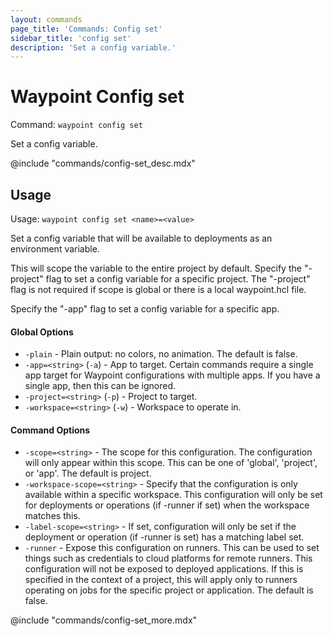 ```yaml
---
layout: commands
page_title: 'Commands: Config set'
sidebar_title: 'config set'
description: 'Set a config variable.'
---
```


# Waypoint Config set

Command: `waypoint config set`

Set a config variable.

@include "commands/config-set_desc.mdx"

## Usage

Usage: `waypoint config set <name>=<value>`

Set a config variable that will be available to deployments as an
environment variable.

This will scope the variable to the entire project by default.
Specify the "-project" flag to set a config variable for a specific project.
The "-project" flag is not required if scope is global or there is a local
waypoint.hcl file.

Specify the "-app" flag to set a config variable for a specific app.

#### Global Options

- `-plain` - Plain output: no colors, no animation. The default is false.
- `-app=<string>` (`-a`) - App to target. Certain commands require a single app target for Waypoint configurations with multiple apps. If you have a single app, then this can be ignored.
- `-project=<string>` (`-p`) - Project to target.
- `-workspace=<string>` (`-w`) - Workspace to operate in.

#### Command Options

- `-scope=<string>` - The scope for this configuration. The configuration will only appear within this scope. This can be one of 'global', 'project', or 'app'. The default is project.
- `-workspace-scope=<string>` - Specify that the configuration is only available within a specific workspace. This configuration will only be set for deployments or operations (if -runner if set) when the workspace matches this.
- `-label-scope=<string>` - If set, configuration will only be set if the deployment or operation (if -runner is set) has a matching label set.
- `-runner` - Expose this configuration on runners. This can be used to set things such as credentials to cloud platforms for remote runners. This configuration will not be exposed to deployed applications. If this is specified in the context of a project, this will apply only to runners operating on jobs for the specific project or application. The default is false.

@include "commands/config-set_more.mdx"
